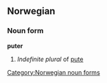 ==Norwegian==

===Noun form===
'''puter'''

# ''Indefinite plural'' of [[pute#Norwegian|pute]]

[[Category:Norwegian noun forms]]